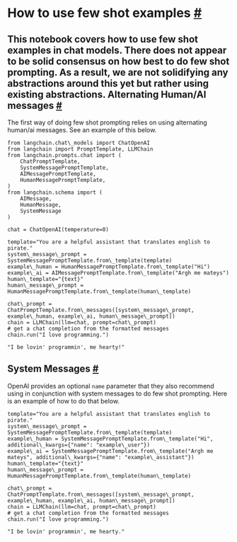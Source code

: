  How to use few shot examples
 [#](#how-to-use-few-shot-examples "Permalink to this headline")
===============================================================================================
 This notebook covers how to use few shot examples in chat models.
 There does not appear to be solid consensus on how best to do few shot prompting. As a result, we are not solidifying any abstractions around this yet but rather using existing abstractions.
 Alternating Human/AI messages
 [#](#alternating-human-ai-messages "Permalink to this headline")
-------------------------------------------------------------------------------------------------
 The first way of doing few shot prompting relies on using alternating human/ai messages. See an example of this below.
```
from langchain.chat\_models import ChatOpenAI
from langchain import PromptTemplate, LLMChain
from langchain.prompts.chat import (
    ChatPromptTemplate,
    SystemMessagePromptTemplate,
    AIMessagePromptTemplate,
    HumanMessagePromptTemplate,
)
from langchain.schema import (
    AIMessage,
    HumanMessage,
    SystemMessage
)
```
```
chat = ChatOpenAI(temperature=0)
```
```
template="You are a helpful assistant that translates english to pirate."
system\_message\_prompt = SystemMessagePromptTemplate.from\_template(template)
example\_human = HumanMessagePromptTemplate.from\_template("Hi")
example\_ai = AIMessagePromptTemplate.from\_template("Argh me mateys")
human\_template="{text}"
human\_message\_prompt = HumanMessagePromptTemplate.from\_template(human\_template)
```
```
chat\_prompt = ChatPromptTemplate.from\_messages([system\_message\_prompt, example\_human, example\_ai, human\_message\_prompt])
chain = LLMChain(llm=chat, prompt=chat\_prompt)
# get a chat completion from the formatted messages
chain.run("I love programming.")
```
```
"I be lovin' programmin', me hearty!"
```
 System Messages
 [#](#system-messages "Permalink to this headline")
---------------------------------------------------------------------
 OpenAI provides an optional
 `name`
 parameter that they also recommend using in conjunction with system messages to do few shot prompting. Here is an example of how to do that below.
```
template="You are a helpful assistant that translates english to pirate."
system\_message\_prompt = SystemMessagePromptTemplate.from\_template(template)
example\_human = SystemMessagePromptTemplate.from\_template("Hi", additional\_kwargs={"name": "example\_user"})
example\_ai = SystemMessagePromptTemplate.from\_template("Argh me mateys", additional\_kwargs={"name": "example\_assistant"})
human\_template="{text}"
human\_message\_prompt = HumanMessagePromptTemplate.from\_template(human\_template)
```
```
chat\_prompt = ChatPromptTemplate.from\_messages([system\_message\_prompt, example\_human, example\_ai, human\_message\_prompt])
chain = LLMChain(llm=chat, prompt=chat\_prompt)
# get a chat completion from the formatted messages
chain.run("I love programming.")
```
```
"I be lovin' programmin', me hearty."
```